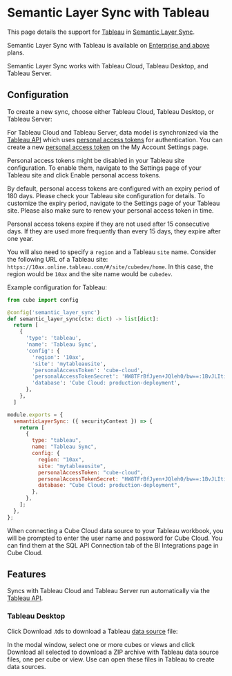 # Semantic Layer Sync with Tableau

This page details the support for [Tableau](https://www.tableau.com)
in [Semantic Layer Sync](/product/apis-integrations/semantic-layer-sync).

<SuccessBox>

Semantic Layer Sync with Tableau is available on
[Enterprise and above](https://cube.dev/pricing) plans.

</SuccessBox>

Semantic Layer Sync works with Tableau Cloud, Tableau Desktop, and Tableau Server.

## Configuration

To create a new sync, choose either <Btn>Tableau Cloud</Btn>, <Btn>Tableau Desktop</Btn>,
or <Btn>Tableau Server</Btn>:

<Screenshot
  highlight="inset(44% 35% 45% 20% round 10px)"
  src="https://ucarecdn.com/36c23111-871d-4d2a-927f-877df954b090/"
/>

For Tableau Cloud and Tableau Server,
data model is synchronized via the [Tableau API][tableau-api] which uses [personal
access tokens][tableau-pat] for authentication. You can create a new [personal access
token][tableau-api-authentication] on the&nbsp;<Btn>My Account Settings</Btn> page.

<InfoBox>

Personal access tokens might be disabled in your Tableau site configuration.
To enable them, navigate to the&nbsp;<Btn>Settings</Btn> page of your Tableau site
and click&nbsp;<Btn>Enable personal access tokens</Btn>.

By default, personal access tokens are configured with an expiry period of 180 days.
Please check your Tableau site configuration for details. To customize the expiry
period, navigate to the&nbsp;<Btn>Settings</Btn> page of your Tableau site. Please
also make sure to renew your personal access token in time. 

</InfoBox>

<WarningBox>

Personal access tokens expire if they are not used after 15 consecutive days.
If they are used more frequently than every 15 days, they expire after one year.

</WarningBox>

You will also need to specify a `region` and a Tableau `site` name. Consider the
following URL of a Tableau site: `https://10ax.online.tableau.com/#/site/cubedev/home`.
In this case, the region would be `10ax` and the site name would be `cubedev`.

Example configuration for Tableau:

<CodeTabs>

```python
from cube import config

@config('semantic_layer_sync')
def semantic_layer_sync(ctx: dict) -> list[dict]:
  return [
    {
      'type': 'tableau',
      'name': 'Tableau Sync',
      'config': {
        'region': '10ax',
        'site': 'mytableausite',
        'personalAccessToken': 'cube-cloud',
        'personalAccessTokenSecret': 'HW8TFrBfJyen+JQleh0/bw==:1BvJLIti9Fud04rN021EfHMnh4yYD3p4',
        'database': 'Cube Cloud: production-deployment',
      },
    },
  ]
```

```javascript
module.exports = {
  semanticLayerSync: ({ securityContext }) => {
    return [
      {
        type: "tableau",
        name: "Tableau Sync",
        config: {
          region: "10ax",
          site: "mytableausite",
          personalAccessToken: "cube-cloud",
          personalAccessTokenSecret: "HW8TFrBfJyen+JQleh0/bw==:1BvJLIti9Fud04rN021EfHMnh4yYD3p4",
          database: "Cube Cloud: production-deployment",
        },
      },
    ];
  },
};
```

</CodeTabs>

When connecting a Cube Cloud data source to your Tableau workbook, you will be prompted
to enter the user name and password for Cube Cloud. You can find them at the&nbsp;<Btn>SQL
API Connection</Btn> tab of the&nbsp;<Btn>BI Integrations</Btn> page in Cube Cloud.

## Features

Syncs with Tableau Cloud and Tableau Server run automatically via the [Tableau
API][tableau-api].

### Tableau Desktop

Click <Btn>Download .tds</Btn> to download a Tableau [data source][tds] file:

<Screenshot
  highlight="inset(80% 1% 9% 5% round 10px)"
  src="https://ucarecdn.com/4b93196e-3128-4b01-bd3f-eab8e7d8a37f/"
/>

In the modal window, select one or more cubes or views and click <Btn>Download
all selected</Btn> to download a ZIP archive with Tableau data source files, one
per cube or view. Use can open these files in Tableau to create data sources.


[tds]: https://help.tableau.com/current/pro/desktop/en-us/export_connection.htm
[tableau-api]: https://help.tableau.com/current/api/rest_api/en-us/REST/rest_api.htm
[tableau-api-authentication]: https://help.tableau.com/current/server/en-us/security_personal_access_tokens.htm#create-personal-access-tokens
[tableau-pat]: https://help.tableau.com/current/server/en-us/security_personal_access_tokens.htm
